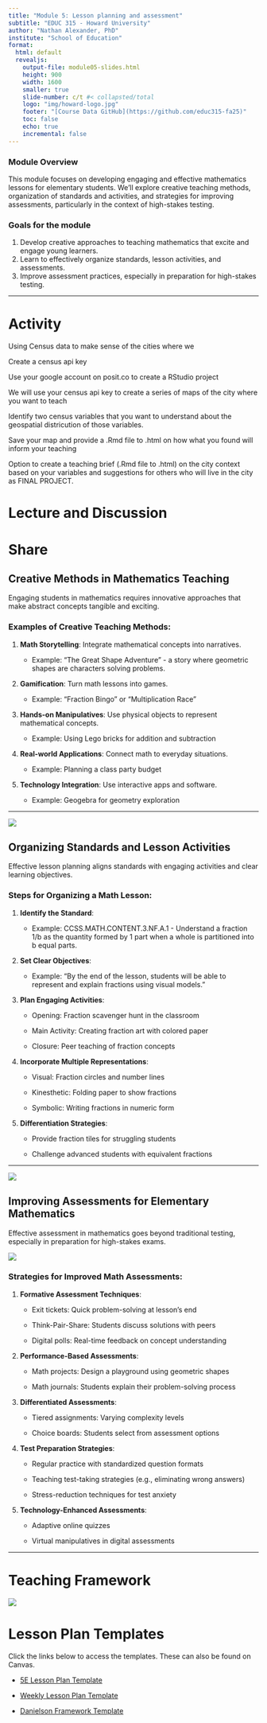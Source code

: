 ```yaml
---
title: "Module 5: Lesson planning and assessment"
subtitle: "EDUC 315 - Howard University"
author: "Nathan Alexander, PhD"
institute: "School of Education"
format: 
  html: default
  revealjs:
    output-file: module05-slides.html
    height: 900
    width: 1600
    smaller: true
    slide-number: c/t #< collapsted/total
    logo: "img/howard-logo.jpg"
    footer: "[Course Data GitHub](https://github.com/educ315-fa25)"
    toc: false
    echo: true
    incremental: false
---
```


### Module Overview

This module focuses on developing engaging and effective mathematics lessons for elementary students. We'll explore creative teaching methods, organization of standards and activities, and strategies for improving assessments, particularly in the context of high-stakes testing.

### Goals for the module

1.  Develop creative approaches to teaching mathematics that excite and engage young learners.
2.  Learn to effectively organize standards, lesson activities, and assessments.
3.  Improve assessment practices, especially in preparation for high-stakes testing.

------------------------------------------------------------------------

# Activity

Using Census data to make sense of the cities where we

Create a census api key

Use your google account on posit.co to create a RStudio project

We will use your census api key to create a series of maps of the city where you want to teach

Identify two census variables that you want to understand about the geospatial districution of those variables.

Save your map and provide a .Rmd file to .html on how what you found will inform your teaching

Option to create a teaching brief (.Rmd file to .html) on the city context based on your variables and suggestions for others who will live in the city as FINAL PROJECT.

# Lecture and Discussion

# Share

## Creative Methods in Mathematics Teaching

::: {.callout-note icon="false"}
Engaging students in mathematics requires innovative approaches that make abstract concepts tangible and exciting.
:::

### Examples of Creative Teaching Methods:

1.  **Math Storytelling**: Integrate mathematical concepts into narratives.

    -   Example: "The Great Shape Adventure" - a story where geometric shapes are characters solving problems.

2.  **Gamification**: Turn math lessons into games.

    -   Example: "Fraction Bingo" or "Multiplication Race"

3.  **Hands-on Manipulatives**: Use physical objects to represent mathematical concepts.

    -   Example: Using Lego bricks for addition and subtraction

4.  **Real-world Applications**: Connect math to everyday situations.

    -   Example: Planning a class party budget

5.  **Technology Integration**: Use interactive apps and software.

    -   Example: Geogebra for geometry exploration

------------------------------------------------------------------------

![](/img/mod05/math-lesson.jpg)

## Organizing Standards and Lesson Activities

::: {.callout-note icon="false"}
Effective lesson planning aligns standards with engaging activities and clear learning objectives.
:::

### Steps for Organizing a Math Lesson:

1.  **Identify the Standard**:

    -   Example: CCSS.MATH.CONTENT.3.NF.A.1 - Understand a fraction 1/b as the quantity formed by 1 part when a whole is partitioned into b equal parts.

2.  **Set Clear Objectives**:

    -   Example: "By the end of the lesson, students will be able to represent and explain fractions using visual models."

3.  **Plan Engaging Activities**:

    -   Opening: Fraction scavenger hunt in the classroom

    -   Main Activity: Creating fraction art with colored paper

    -   Closure: Peer teaching of fraction concepts

4.  **Incorporate Multiple Representations**:

    -   Visual: Fraction circles and number lines

    -   Kinesthetic: Folding paper to show fractions

    -   Symbolic: Writing fractions in numeric form

5.  **Differentiation Strategies**:

    -   Provide fraction tiles for struggling students

    -   Challenge advanced students with equivalent fractions

------------------------------------------------------------------------

![](/img/mod05/math-lesson-2.jpg)

## Improving Assessments for Elementary Mathematics

::: {.callout-note icon="false"}
Effective assessment in mathematics goes beyond traditional testing, especially in preparation for high-stakes exams.
:::

![](/img/mod05/testing.png)

### Strategies for Improved Math Assessments:

1.  **Formative Assessment Techniques**:

    -   Exit tickets: Quick problem-solving at lesson's end

    -   Think-Pair-Share: Students discuss solutions with peers

    -   Digital polls: Real-time feedback on concept understanding

2.  **Performance-Based Assessments**:

    -   Math projects: Design a playground using geometric shapes

    -   Math journals: Students explain their problem-solving process

3.  **Differentiated Assessments**:

    -   Tiered assignments: Varying complexity levels

    -   Choice boards: Students select from assessment options

4.  **Test Preparation Strategies**:

    -   Regular practice with standardized question formats

    -   Teaching test-taking strategies (e.g., eliminating wrong answers)

    -   Stress-reduction techniques for test anxiety

5.  **Technology-Enhanced Assessments**:

    -   Adaptive online quizzes

    -   Virtual manipulatives in digital assessments

------------------------------------------------------------------------

# Teaching Framework

![](/img/mod05/danielson-framework-clusters.png)

# Lesson Plan Templates

Click the links below to access the templates. These can also be found on Canvas.

-   [5E Lesson Plan Template](/files/5E-lesson-plan-template.pdf){target="_blank"}

-   [Weekly Lesson Plan Template](/files/weekly-lesson-plan-template.pdf){target="_blank"}

-   [Danielson Framework Template](/files/danielson-framework-lesson-plan-template.pdf){target="_blank"}
